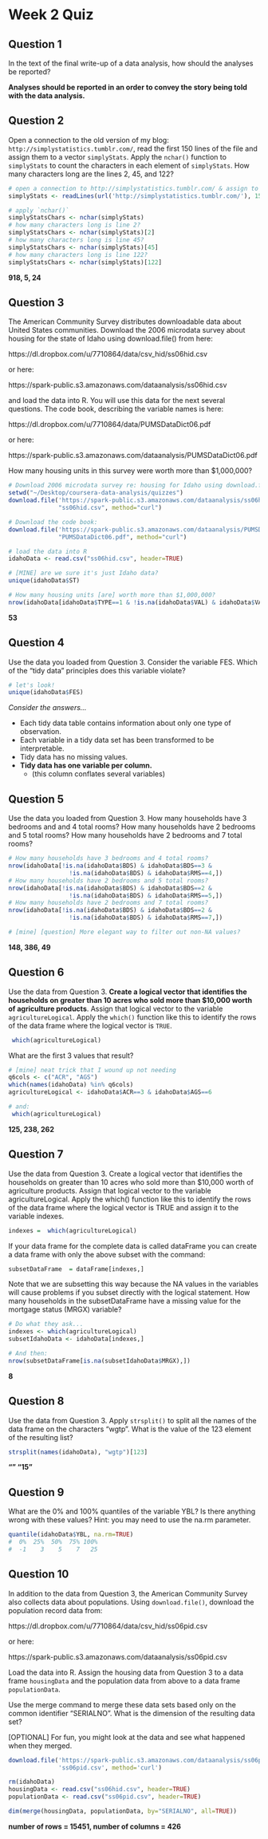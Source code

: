 # Week 2 Quiz

## Question 1

In the text of the final write-up of a data analysis, how should the analyses be reported?

**Analyses should be reported in an order to convey the story being told with the data analysis.**

## Question 2

Open a connection to the old version of my blog: `http://simplystatistics.tumblr.com/`, read the first 150 lines of the file and assign them to a vector `simplyStats`. Apply the `nchar()` function to `simplyStats` to count the characters in each element of `simplyStats`. How many characters long are the lines 2, 45, and 122?

```r
# open a connection to http://simplystatistics.tumblr.com/ & assign to vector `simplyStats`
simplyStats <- readLines(url('http://simplystatistics.tumblr.com/'), 150)

# apply `nchar()`
simplyStatsChars <- nchar(simplyStats)
# how many characters long is line 2?
simplyStatsChars <- nchar(simplyStats)[2]
# how many characters long is line 45?
simplyStatsChars <- nchar(simplyStats)[45]
# how many characters long is line 122?
simplyStatsChars <- nchar(simplyStats)[122]
```

**918, 5, 24**

## Question 3

The American Community Survey distributes downloadable data about United States communities. Download the 2006 microdata survey about housing for the state of Idaho using download.file() from here: 

https://dl.dropbox.com/u/7710864/data/csv_hid/ss06hid.csv

or here:

https://spark-public.s3.amazonaws.com/dataanalysis/ss06hid.csv 

and load the data into R. You will use this data for the next several questions. The code book, describing the variable names is here: 

https://dl.dropbox.com/u/7710864/data/PUMSDataDict06.pdf

or here: 

https://spark-public.s3.amazonaws.com/dataanalysis/PUMSDataDict06.pdf

How many housing units in this survey were worth more than $1,000,000?

```r
# Download 2006 microdata survey re: housing for Idaho using download.file()
setwd("~/Desktop/coursera-data-analysis/quizzes")
download.file('https://spark-public.s3.amazonaws.com/dataanalysis/ss06hid.csv',
              "ss06hid.csv", method="curl")

# Download the code book:
download.file('https://spark-public.s3.amazonaws.com/dataanalysis/PUMSDataDict06.pdf',
              "PUMSDataDict06.pdf", method="curl")

# load the data into R
idahoData <- read.csv("ss06hid.csv", header=TRUE)

# [MINE] are we sure it's just Idaho data?
unique(idahoData$ST)

# How many housing units [are] worth more than $1,000,000?
nrow(idahoData[idahoData$TYPE==1 & !is.na(idahoData$VAL) & idahoData$VAL==24,])
```

**53**

## Question 4

Use the data you loaded from Question 3. Consider the variable FES. Which of the "tidy data" principles does this variable violate?

```r
# let's look!
unique(idahoData$FES)
```

_Consider the answers..._

- Each tidy data table contains information about only one type of observation.
- Each variable in a tidy data set has been transformed to be interpretable.
- Tidy data has no missing values.
- **Tidy data has one variable per column.**
  - (this column conflates several variables)

## Question 5

Use the data you loaded from Question 3. How many households have 3 bedrooms and and 4 total rooms? How many households have 2 bedrooms and 5 total rooms? How many households have 2 bedrooms and 7 total rooms?

```r
# How many households have 3 bedrooms and 4 total rooms?
nrow(idahoData[!is.na(idahoData$BDS) & idahoData$BDS==3 &
                 !is.na(idahoData$BDS) & idahoData$RMS==4,])
# How many households have 2 bedrooms and 5 total rooms?
nrow(idahoData[!is.na(idahoData$BDS) & idahoData$BDS==2 &
                 !is.na(idahoData$BDS) & idahoData$RMS==5,])
# How many households have 2 bedrooms and 7 total rooms?
nrow(idahoData[!is.na(idahoData$BDS) & idahoData$BDS==2 &
                 !is.na(idahoData$BDS) & idahoData$RMS==7,])

# [mine] [question] More elegant way to filter out non-NA values?
```

**148, 386, 49**

## Question 6

Use the data from Question 3. **Create a logical vector that identifies the households on greater than 10 acres who sold more than $10,000 worth of agriculture products**. Assign that logical vector to the variable `agricultureLogical`. Apply the `which()` function like this to identify the rows of the data frame where the logical vector is `TRUE`.

```r
 which(agricultureLogical) 
```

What are the first 3 values that result?

```r
# [mine] neat trick that I wound up not needing
q6cols <- c("ACR", "AGS")
which(names(idahoData) %in% q6cols)
agricultureLogical <- idahoData$ACR==3 & idahoData$AGS==6

# and:
 which(agricultureLogical) 
```

**125, 238, 262**

## Question 7

Use the data from Question 3. Create a logical vector that identifies the households on greater than 10 acres who sold more than $10,000 worth of agriculture products. Assign that logical vector to the variable agricultureLogical. Apply the which() function like this to identify the rows of the data frame where the logical vector is TRUE and assign it to the variable indexes. 

```r
indexes =  which(agricultureLogical) 
```

If your data frame for the complete data is called dataFrame you can create a data frame with only the above subset with the command: 

```r
subsetDataFrame  = dataFrame[indexes,] 
```

Note that we are subsetting this way because the NA values in the variables will cause problems if you subset directly with the logical statement. How many households in the subsetDataFrame have a missing value for the mortgage status (MRGX) variable?

```r
# Do what they ask...
indexes <- which(agricultureLogical)
subsetIdahoData <- idahoData[indexes,]

# And then:
nrow(subsetDataFrame[is.na(subsetIdahoData$MRGX),])
```

**8**

## Question 8

Use the data from Question 3. Apply `strsplit()` to split all the names of the data frame on the characters "wgtp". What is the value of the 123 element of the resulting list?

```r
strsplit(names(idahoData), "wgtp")[123]
```

**"" "15"**

## Question 9

What are the 0% and 100% quantiles of the variable YBL? Is there anything wrong with these values? Hint: you may need to use the na.rm parameter.

```r
quantile(idahoData$YBL, na.rm=TRUE)
#  0%  25%  50%  75% 100% 
#  -1    3    5    7   25 
```

## Question 10

In addition to the data from Question 3, the American Community Survey also collects data about populations. Using `download.file()`, download the population record data from: 

https://dl.dropbox.com/u/7710864/data/csv_hid/ss06pid.csv 

or here:

https://spark-public.s3.amazonaws.com/dataanalysis/ss06pid.csv

Load the data into R. Assign the housing data from Question 3 to a data frame `housingData` and the population data from above to a data frame `populationData`.

Use the merge command to merge these data sets based only on the common identifier "SERIALNO". What is the dimension of the resulting data set? 

[OPTIONAL] For fun, you might look at the data and see what happened when they merged.

```r
download.file('https://spark-public.s3.amazonaws.com/dataanalysis/ss06pid.csv',
              'ss06pid.csv', method='curl')

rm(idahoData)
housingData <- read.csv("ss06hid.csv", header=TRUE)
populationData <- read.csv("ss06pid.csv", header=TRUE)

dim(merge(housingData, populationData, by="SERIALNO", all=TRUE))
```

**number of rows = 15451, number of columns = 426**